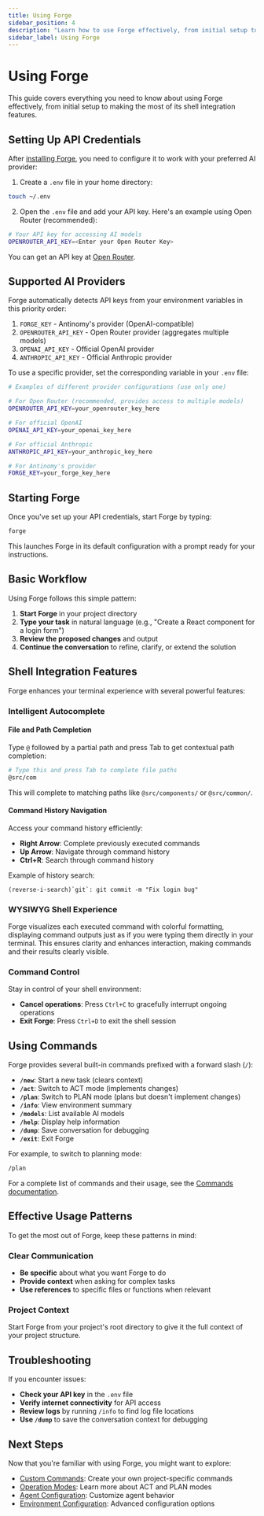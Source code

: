 ```yaml
---
title: Using Forge
sidebar_position: 4
description: "Learn how to use Forge effectively, from initial setup to advanced shell features."
sidebar_label: Using Forge
---
```


# Using Forge

This guide covers everything you need to know about using Forge effectively, from initial setup to making the most of its shell integration features.

## Setting Up API Credentials

After [installing Forge](/docs/installation), you need to configure it to work with your preferred AI provider:

1. Create a `.env` file in your home directory:

```bash
touch ~/.env
```

2. Open the `.env` file and add your API key. Here's an example using Open Router (recommended):

```bash
# Your API key for accessing AI models
OPENROUTER_API_KEY=<Enter your Open Router Key>
```

You can get an API key at [Open Router](https://openrouter.ai/).

## Supported AI Providers

Forge automatically detects API keys from your environment variables in this priority order:

1. `FORGE_KEY` - Antinomy's provider (OpenAI-compatible)
2. `OPENROUTER_API_KEY` - Open Router provider (aggregates multiple models)
3. `OPENAI_API_KEY` - Official OpenAI provider
4. `ANTHROPIC_API_KEY` - Official Anthropic provider

To use a specific provider, set the corresponding variable in your `.env` file:

```bash
# Examples of different provider configurations (use only one)

# For Open Router (recommended, provides access to multiple models)
OPENROUTER_API_KEY=your_openrouter_key_here

# For official OpenAI
OPENAI_API_KEY=your_openai_key_here

# For official Anthropic
ANTHROPIC_API_KEY=your_anthropic_key_here

# For Antinomy's provider
FORGE_KEY=your_forge_key_here
```

## Starting Forge

Once you've set up your API credentials, start Forge by typing:

```bash
forge
```

This launches Forge in its default configuration with a prompt ready for your instructions.

## Basic Workflow

Using Forge follows this simple pattern:

1. **Start Forge** in your project directory
2. **Type your task** in natural language (e.g., "Create a React component for a login form")
3. **Review the proposed changes** and output
4. **Continue the conversation** to refine, clarify, or extend the solution

## Shell Integration Features

Forge enhances your terminal experience with several powerful features:

### Intelligent Autocomplete

#### File and Path Completion

Type `@` followed by a partial path and press Tab to get contextual path completion:

```bash
# Type this and press Tab to complete file paths
@src/com
```

This will complete to matching paths like `@src/components/` or `@src/common/`.

#### Command History Navigation

Access your command history efficiently:

- **Right Arrow**: Complete previously executed commands
- **Up Arrow**: Navigate through command history
- **Ctrl+R**: Search through command history

Example of history search:

```
(reverse-i-search)`git`: git commit -m "Fix login bug"
```

### WYSIWYG Shell Experience

Forge visualizes each executed command with colorful formatting, displaying command outputs just as if you were typing them directly in your terminal. This ensures clarity and enhances interaction, making commands and their results clearly visible.

### Command Control

Stay in control of your shell environment:

- **Cancel operations**: Press `Ctrl+C` to gracefully interrupt ongoing operations
- **Exit Forge**: Press `Ctrl+D` to exit the shell session

## Using Commands

Forge provides several built-in commands prefixed with a forward slash (`/`):

- **`/new`**: Start a new task (clears context)
- **`/act`**: Switch to ACT mode (implements changes)
- **`/plan`**: Switch to PLAN mode (plans but doesn't implement changes)
- **`/info`**: View environment summary
- **`/models`**: List available AI models
- **`/help`**: Display help information
- **`/dump`**: Save conversation for debugging
- **`/exit`**: Exit Forge

For example, to switch to planning mode:

```bash
/plan
```

For a complete list of commands and their usage, see the [Commands documentation](/docs/commands).

## Effective Usage Patterns

To get the most out of Forge, keep these patterns in mind:

### Clear Communication

- **Be specific** about what you want Forge to do
- **Provide context** when asking for complex tasks
- **Use references** to specific files or functions when relevant

### Project Context

Start Forge from your project's root directory to give it the full context of your project structure.

## Troubleshooting

If you encounter issues:

- **Check your API key** in the `.env` file
- **Verify internet connectivity** for API access
- **Review logs** by running `/info` to find log file locations
- **Use `/dump`** to save the conversation context for debugging

## Next Steps

Now that you're familiar with using Forge, you might want to explore:

- [Custom Commands](../custom-commands): Create your own project-specific commands
- [Operation Modes](../operation-modes): Learn more about ACT and PLAN modes
- [Agent Configuration](../agent-configuration): Customize agent behavior
- [Environment Configuration](../environment-configuration): Advanced configuration options
